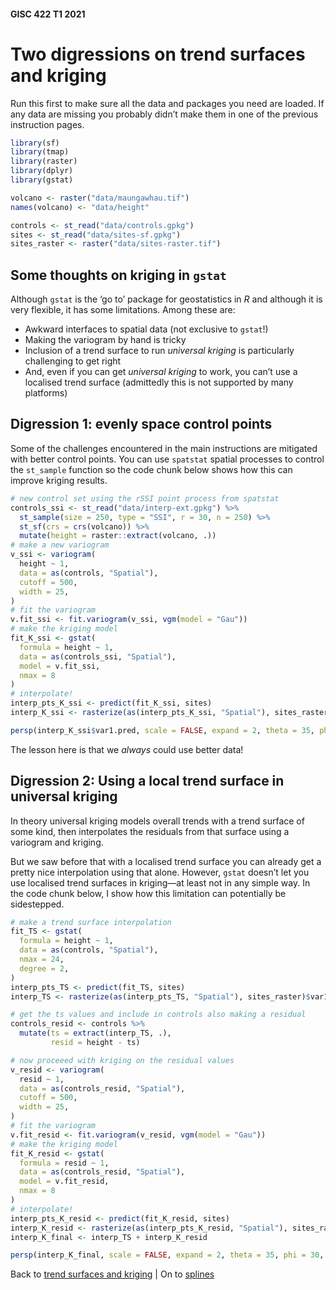 #### GISC 422 T1 2021

# Two digressions on trend surfaces and kriging

Run this first to make sure all the data and packages you need are loaded. If any data are missing you probably didn't make them in one of the previous instruction pages.

```r
library(sf)
library(tmap)
library(raster)
library(dplyr)
library(gstat)

volcano <- raster("data/maungawhau.tif")
names(volcano) <- "data/height"

controls <- st_read("data/controls.gpkg")
sites <- st_read("data/sites-sf.gpkg")
sites_raster <- raster("data/sites-raster.tif")
```

## Some thoughts on kriging in `gstat`

Although `gstat` is the 'go to' package for geostatistics in *R* and although it is very flexible, it has some limitations. Among these are:

-   Awkward interfaces to spatial data (not exclusive to `gstat`!)
-   Making the variogram by hand is tricky
-   Inclusion of a trend surface to run *universal kriging* is particularly challenging to get right
-   And, even if you can get *universal kriging* to work, you can't use a localised trend surface (admittedly this is not supported by many platforms)

## Digression 1: evenly space control points

Some of the challenges encountered in the main instructions are mitigated with better control points. You can use `spatstat` spatial processes to control the `st_sample` function so the code chunk below shows how this can improve kriging results.

```r
# new control set using the rSSI point process from spatstat
controls_ssi <- st_read("data/interp-ext.gpkg") %>%
  st_sample(size = 250, type = "SSI", r = 30, n = 250) %>%
  st_sf(crs = crs(volcano)) %>%
  mutate(height = raster::extract(volcano, .))
# make a new variogram
v_ssi <- variogram(
  height ~ 1,
  data = as(controls, "Spatial"),
  cutoff = 500,
  width = 25,
)
# fit the variogram
v.fit_ssi <- fit.variogram(v_ssi, vgm(model = "Gau"))
# make the kriging model
fit_K_ssi <- gstat(
  formula = height ~ 1,
  data = as(controls_ssi, "Spatial"),
  model = v.fit_ssi,
  nmax = 8
)
# interpolate!
interp_pts_K_ssi <- predict(fit_K_ssi, sites)
interp_K_ssi <- rasterize(as(interp_pts_K_ssi, "Spatial"), sites_raster)

persp(interp_K_ssi$var1.pred, scale = FALSE, expand = 2, theta = 35, phi = 30, lwd = 0.5)
```

The lesson here is that we *always* could use better data!

## Digression 2: Using a local trend surface in universal kriging

In theory universal kriging models overall trends with a trend surface of some kind, then interpolates the residuals from that surface using a variogram and kriging.

But we saw before that with a localised trend surface you can already get a pretty nice interpolation using that alone. However, `gstat` doesn't let you use localised trend surfaces in kriging---at least not in any simple way. In the code chunk below, I show how this limitation can potentially be sidestepped.

```r
# make a trend surface interpolation
fit_TS <- gstat(
  formula = height ~ 1,
  data = as(controls, "Spatial"),
  nmax = 24,
  degree = 2,
)
interp_pts_TS <- predict(fit_TS, sites)
interp_TS <- rasterize(as(interp_pts_TS, "Spatial"), sites_raster)$var1.pred

# get the ts values and include in controls also making a residual
controls_resid <- controls %>%
  mutate(ts = extract(interp_TS, .),
         resid = height - ts)

# now proceeed with kriging on the residual values
v_resid <- variogram(
  resid ~ 1,
  data = as(controls_resid, "Spatial"),
  cutoff = 500,
  width = 25,
)
# fit the variogram
v.fit_resid <- fit.variogram(v_resid, vgm(model = "Gau"))
# make the kriging model
fit_K_resid <- gstat(
  formula = resid ~ 1,
  data = as(controls_resid, "Spatial"),
  model = v.fit_resid,
  nmax = 8
)
# interpolate!
interp_pts_K_resid <- predict(fit_K_resid, sites)
interp_K_resid <- rasterize(as(interp_pts_K_resid, "Spatial"), sites_raster)$var1.pred
interp_K_final <- interp_TS + interp_K_resid

persp(interp_K_final, scale = FALSE, expand = 2, theta = 35, phi = 30, lwd = 0.5)
```
Back to [trend surfaces and kriging](05-trend-surfaces-and-kriging.md) | On to [splines](06-splines.md)
